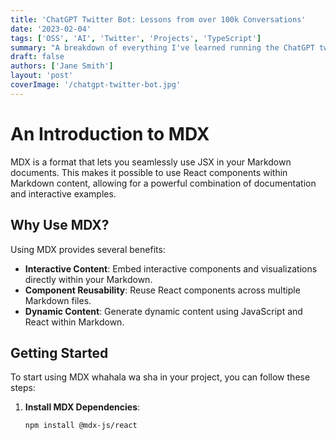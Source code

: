 ```yaml
---
title: 'ChatGPT Twitter Bot: Lessons from over 100k Conversations'
date: '2023-02-04'
tags: ['OSS', 'AI', 'Twitter', 'Projects', 'TypeScript']
summary: "A breakdown of everything I've learned running the ChatGPT twitter bot over the past two months."
draft: false
authors: ['Jane Smith']
layout: 'post'
coverImage: '/chatgpt-twitter-bot.jpg'
---
```


# An Introduction to MDX

MDX is a format that lets you seamlessly use JSX in your Markdown documents. This makes it possible to use React components within Markdown content, allowing for a powerful combination of documentation and interactive examples.

## Why Use MDX?

Using MDX provides several benefits:

- **Interactive Content**: Embed interactive components and visualizations directly within your Markdown.
- **Component Reusability**: Reuse React components across multiple Markdown files.
- **Dynamic Content**: Generate dynamic content using JavaScript and React within Markdown.

## Getting Started

To start using MDX whahala wa sha in your project, you can follow these steps:

1. **Install MDX Dependencies**:
   ```bash
   npm install @mdx-js/react
   ```
